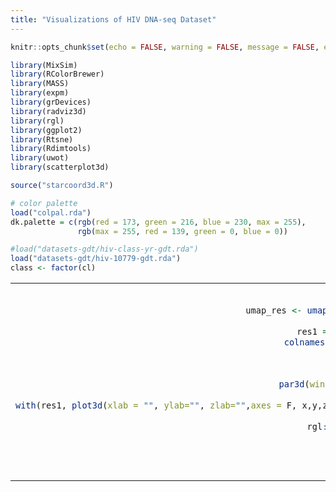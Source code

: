 ```yaml
---
title: "Visualizations of HIV DNA-seq Dataset"
---
```


<style type="text/css">
.main-container {
  max-width: 1500px;
  margin-left: auto;
  margin-right: auto;
}
</style>


```r
knitr::opts_chunk$set(echo = FALSE, warning = FALSE, message = FALSE, error = FALSE, cache = T)
```

```r
library(MixSim)
library(RColorBrewer)
library(MASS)
library(expm)
library(grDevices)
library(radviz3d)
library(rgl)
library(ggplot2)
library(Rtsne)
library(Rdimtools)
library(uwot)
library(scatterplot3d) 

source("starcoord3d.R")

# color palette
load("colpal.rda")
dk.palette = c(rgb(red = 173, green = 216, blue = 230, max = 255), 
               rgb(max = 255, red = 139, green = 0, blue = 0))

```

```r
#load("datasets-gdt/hiv-class-yr-gdt.rda")
load("datasets-gdt/hiv-10779-gdt.rda")
class <- factor(cl)
```

<table width="500" border="0" cellpadding="0">

<tr>

<td align="center" valign="center">
```r
set.seed(1)
umap_res <- umap(as.matrix(df.gdt), n_components = 3, 
                 y = class, target_weight = 0.5)
res1 = data.frame(umap_res, class)
colnames(res1) = c("x","y","z","class")
# open 3d window

# resize window
par3d(windowRect = c(100, 100, 612, 612))
# plot
with(res1, plot3d(xlab = "", ylab="", zlab="",axes = F, x,y,z, type="s",size = 0.75, col = script.palette[1:nlevels(class)][as.numeric(class)]))
box3d()
rgl::rgl.viewpoint(zoom = 0.6)
rglwidget()
```
<br />
(a) UMAP
</td>

<td align="center" valign="center">
```r
# plot the mrp reduced data
df.red <- radviz3d::mrp(data = df.gdt, cl = class, npc = 4)$projected_df
plot.starcoords3D(data = df.red, pradius = 0.02, class = class, colors = script.palette)
rgl::rgl.viewpoint(zoom = 0.6)
rglwidget()
```
<br />
(b) Starcoords3D
</td>
</tr>
</table>




